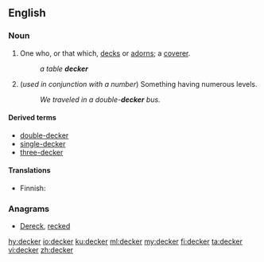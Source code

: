 ==English==
{{wikipedia}}

===Noun===
{{en-noun}}

# One who, or that which, [[deck]]s or [[adorn]]s; a [[coverer]].
#: ''a table '''decker'''''
# (''used in conjunction with a number'') Something having numerous levels.
#: ''We traveled in a double-'''decker''' bus.''

====Derived terms====
* [[double-decker]]
* [[single-decker]]
* [[three-decker]]

====Translations====
{{trans-top|Something having numerous levels}}
* Finnish: {{t|fi|-kerroksinen}}
{{trans-mid}}
{{trans-bottom}}

===Anagrams===
* [[Dereck#English|Dereck]], [[recked#English|recked]]

[[hy:decker]]
[[io:decker]]
[[ku:decker]]
[[ml:decker]]
[[my:decker]]
[[fi:decker]]
[[ta:decker]]
[[vi:decker]]
[[zh:decker]]